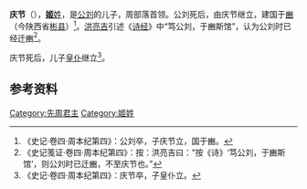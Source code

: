 {{Infobox 先秦人物
|名称=庆节
|图像=
|图说=
|姓=[[姬姓|姬]]
|氏=
|名=
|字=
|别名=
|别字=
|谥号=
|时代=
|国家=
|身份=周部落首领
|出生=
|逝世=
|在位=
|父=[[公劉_(先周首領)|公刘]]
|母=
|正妻=
|妾=
|子女=[[皇仆|皇仆]]
|太子=
}}
'''庆节'''（{{bd|？||？||}}），[[姬姓|'''姬'''姓]]，是[[公刘|公刘]]的儿子，周部落首领。公刘死后，由庆节继立，建国于[[豳|豳]]（今陕西省[[彬县|彬县]]）<ref>《史记·卷四·周本纪第四》：公刘卒，子庆节立，国于豳。</ref>。[[洪亮吉|洪亮吉]]引述《[[诗经|诗经]]》中“笃公刘，于豳斯馆”，认为公刘时已经迁豳<ref>《史记笺证·卷四·周本纪第四》：按：洪亮吉曰：“按《诗》‘笃公刘，于豳斯馆’，则公刘时已迁豳，不至庆节也。”</ref>。

庆节死后，儿子[[皇仆|皇仆]]继立<ref>《史记·卷四·周本纪第四》：庆节卒，子皇仆立。</ref>。

==参考资料==
{{reflist}}

{{中国皇帝|[[公劉_(周朝君主)|公劉]]|[[皇仆|皇仆]]|[[周朝君主列表#西伯|周部落首領]]|}}
{{周朝王室}}

[[Category:先周君主|Category:先周君主]]
[[Category:姬姓|Category:姬姓]]
